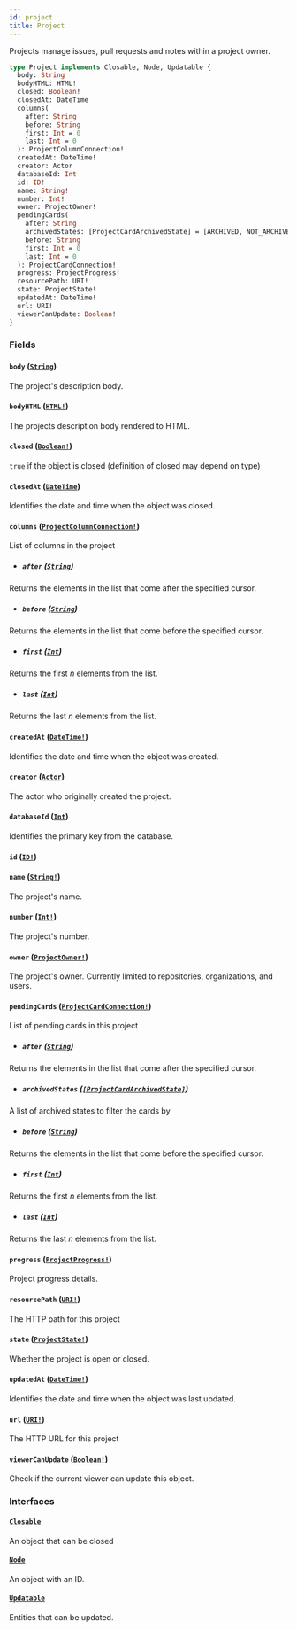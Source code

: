 ```yaml
---
id: project
title: Project
---
```


Projects manage issues, pull requests and notes within a project owner.

```graphql
type Project implements Closable, Node, Updatable {
  body: String
  bodyHTML: HTML!
  closed: Boolean!
  closedAt: DateTime
  columns(
    after: String
    before: String
    first: Int = 0
    last: Int = 0
  ): ProjectColumnConnection!
  createdAt: DateTime!
  creator: Actor
  databaseId: Int
  id: ID!
  name: String!
  number: Int!
  owner: ProjectOwner!
  pendingCards(
    after: String
    archivedStates: [ProjectCardArchivedState] = [ARCHIVED, NOT_ARCHIVED]
    before: String
    first: Int = 0
    last: Int = 0
  ): ProjectCardConnection!
  progress: ProjectProgress!
  resourcePath: URI!
  state: ProjectState!
  updatedAt: DateTime!
  url: URI!
  viewerCanUpdate: Boolean!
}
```

### Fields

#### `body` ([`String`](/docs/api/scalars/string))

The project's description body.

#### `bodyHTML` ([`HTML!`](/docs/api/scalars/html))

The projects description body rendered to HTML.

#### `closed` ([`Boolean!`](/docs/api/scalars/boolean))

`true` if the object is closed (definition of closed may depend on type)

#### `closedAt` ([`DateTime`](/docs/api/scalars/date-time))

Identifies the date and time when the object was closed.

#### `columns` ([`ProjectColumnConnection!`](/docs/api/objects/project-column-connection))

List of columns in the project

- ##### `after` ([`String`](/docs/api/scalars/string))

Returns the elements in the list that come after the specified cursor.

- ##### `before` ([`String`](/docs/api/scalars/string))

Returns the elements in the list that come before the specified cursor.

- ##### `first` ([`Int`](/docs/api/scalars/int))

Returns the first _n_ elements from the list.

- ##### `last` ([`Int`](/docs/api/scalars/int))

Returns the last _n_ elements from the list.

#### `createdAt` ([`DateTime!`](/docs/api/scalars/date-time))

Identifies the date and time when the object was created.

#### `creator` ([`Actor`](/docs/api/interfaces/actor))

The actor who originally created the project.

#### `databaseId` ([`Int`](/docs/api/scalars/int))

Identifies the primary key from the database.

#### `id` ([`ID!`](/docs/api/scalars/id))

#### `name` ([`String!`](/docs/api/scalars/string))

The project's name.

#### `number` ([`Int!`](/docs/api/scalars/int))

The project's number.

#### `owner` ([`ProjectOwner!`](/docs/api/interfaces/project-owner))

The project's owner. Currently limited to repositories, organizations, and users.

#### `pendingCards` ([`ProjectCardConnection!`](/docs/api/objects/project-card-connection))

List of pending cards in this project

- ##### `after` ([`String`](/docs/api/scalars/string))

Returns the elements in the list that come after the specified cursor.

- ##### `archivedStates` ([`[ProjectCardArchivedState]`](/docs/api/enums/project-card-archived-state))

A list of archived states to filter the cards by

- ##### `before` ([`String`](/docs/api/scalars/string))

Returns the elements in the list that come before the specified cursor.

- ##### `first` ([`Int`](/docs/api/scalars/int))

Returns the first _n_ elements from the list.

- ##### `last` ([`Int`](/docs/api/scalars/int))

Returns the last _n_ elements from the list.

#### `progress` ([`ProjectProgress!`](/docs/api/objects/project-progress))

Project progress details.

#### `resourcePath` ([`URI!`](/docs/api/scalars/uri))

The HTTP path for this project

#### `state` ([`ProjectState!`](/docs/api/enums/project-state))

Whether the project is open or closed.

#### `updatedAt` ([`DateTime!`](/docs/api/scalars/date-time))

Identifies the date and time when the object was last updated.

#### `url` ([`URI!`](/docs/api/scalars/uri))

The HTTP URL for this project

#### `viewerCanUpdate` ([`Boolean!`](/docs/api/scalars/boolean))

Check if the current viewer can update this object.

### Interfaces

#### [`Closable`](/docs/api/interfaces/closable)

An object that can be closed

#### [`Node`](/docs/api/interfaces/node)

An object with an ID.

#### [`Updatable`](/docs/api/interfaces/updatable)

Entities that can be updated.
